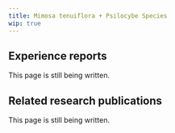---
title: Mimosa tenuiflora + Psilocybe Species
wip: true
---

## Experience reports

This page is still being written.

## Related research publications

This page is still being written.

